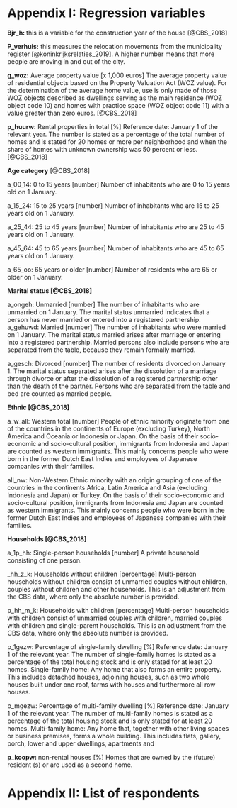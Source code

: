 # Appendix I: Regression variables \label{DATA_APP}
**Bjr_h: ** this is a variable for the construction year of the house [@CBS_2018]

**P_verhuis:** this measures the relocation movements from the municipality register [@koninkrijksrelaties_2019]. A higher number means that more people are moving in and out of the city.

**g_woz:** Average property value [x 1,000 euros] The average property value of residential objects based on the Property Valuation Act (WOZ value). For the determination of the average home value, use is only made of those WOZ objects described as dwellings serving as the main residence (WOZ object code 10) and homes with practice space (WOZ object code 11) with a value greater than zero euros. [@CBS_2018]

**p_huurw:** Rental properties in total [%] Reference date: January 1 of the relevant year. The number is stated as a percentage of the total number of homes and is stated for 20 homes or more per neighborhood and when the share of homes with unknown ownership was 50 percent or less. [@CBS_2018]

**Age category** [@CBS_2018]

a_00_14: 0 to 15 years [number] Number of inhabitants who are 0 to 15 years old on 1 January.

a_15_24: 15 to 25 years [number] Number of inhabitants who are 15 to 25 years old on 1 January.

a_25_44: 25 to 45 years [number] Number of inhabitants who are 25 to 45 years old on 1 January.

a_45_64: 45 to 65 years [number] Number of inhabitants who are 45 to 65 years old on 1 January.

a_65_oo: 65 years or older [number] Number of residents who are 65 or older on 1 January.

**Marital status [@CBS_2018]**

a_ongeh: Unmarried [number] The number of inhabitants who are unmarried on 1 January. The marital status unmarried indicates that a person has never married or entered into a registered partnership.
a_gehuwd: Married [number] The number of inhabitants who were married on 1 January. The marital status married arises after marriage or entering into a registered partnership. Married persons also include persons who are separated from the table, because they remain formally married.

a_gesch: Divorced [number] The number of residents divorced on January 1. The marital status separated arises after the dissolution of a marriage through divorce or after the dissolution of a registered partnership other than the death of the partner. Persons who are separated from the table and bed are counted as married people.

**Ethnic [@CBS_2018]**

a_w_all: Western total [number] People of ethnic minority originate from one of the countries in the continents of Europe (excluding Turkey), North America and Oceania or Indonesia or Japan. On the basis of their socio-economic and socio-cultural position, immigrants from Indonesia and Japan are counted as western immigrants. This mainly concerns people who were born in the former Dutch East Indies and employees of Japanese companies with their families.
 
all_nw: Non-Western Ethnic minority with an origin grouping of one of the countries in the continents Africa, Latin America and Asia (excluding Indonesia and Japan) or Turkey. On the basis of their socio-economic and socio-cultural position, immigrants from Indonesia and Japan are counted as western immigrants. This mainly concerns people who were born in the former Dutch East Indies and employees of Japanese companies with their families. 

**Households [@CBS_2018]**

a_1p_hh: Single-person households [number] A private household consisting of one person.

_hh_z_k: Households without children [percentage] Multi-person households without children consist of unmarried couples without children, couples without children and other households. This is an adjustment from the CBS data, where only the absolute number is provided.

p_hh_m_k: Households with children [percentage] Multi-person households with children consist of unmarried couples with children, married couples with children and single-parent households. This is an adjustment from the CBS data, where only the absolute number is provided.

p_1gezw: Percentage of single-family dwelling [%] Reference date: January 1 of the relevant year. The number of single-family homes is stated as a percentage of the total housing stock and is only stated for at least 20 homes. Single-family home: Any home that also forms an entire property. This includes detached houses, adjoining houses, such as two whole houses built under one roof, farms with houses and furthermore all row houses. 

p_mgezw: Percentage of multi-family dwelling [%] Reference date: January 1 of the relevant year. The number of multi-family homes is stated as a percentage of the total housing stock and is only stated for at least 20 homes. Multi-family home: Any home that, together with other living spaces or business premises, forms a whole building. This includes flats, gallery, porch, lower and upper dwellings, apartments and

**p_koopw: **non-rental houses [%] Homes that are owned by the (future) resident (s) or are used as a second home.

# Appendix II: List of respondents 

\begin{table}[]
\begin{tabular}{lllllll}
\hline
Respondent & City        & Neighborhood & Gender               & Age   & Home-owner & PV  \\
\hline
1          & Rotterdam   & A            & Male                 & 40-50 & Yes        & Yes \\
2          & Rotterdam   & A            & Male                 & 50-60 & Yes        & No  \\
3          & Rotterdam   & A            & Male                 & 60-70 & No         & No  \\
4          & Rotterdam   & B            & Male                 & 50-60 & Yes        & Yes \\
5          & Rotterdam   & B            & Male                 & 30-40 & Yes        & No  \\
6          & Rotterdam   & B            & Male                 & 60-70 & Yes        & No  \\
7          & Rotterdam   & B            & Male                 & 50-60 & Yes        & Yes \\
8          & Rotterdam   & C            & Female               & 60-70 & Yes        & No  \\
9          & Rotterdam   & D            & Male/Female (2 pers) & 30-40 & No         & No  \\
10         & Bodegraven  & A            & Male                 & 30-40 & Yes        & No  \\
11         & Bodegraven  & A            & Female               & 50-60 & Yes        & Yes \\
12         & Schoonhoven & A            & male                 & 30-40 & Yes        & No  \\
13         & Rotterdam   & A            & male                 & 60-70 & Yes        & No \\
\hline
\end{tabular}
\end{table}